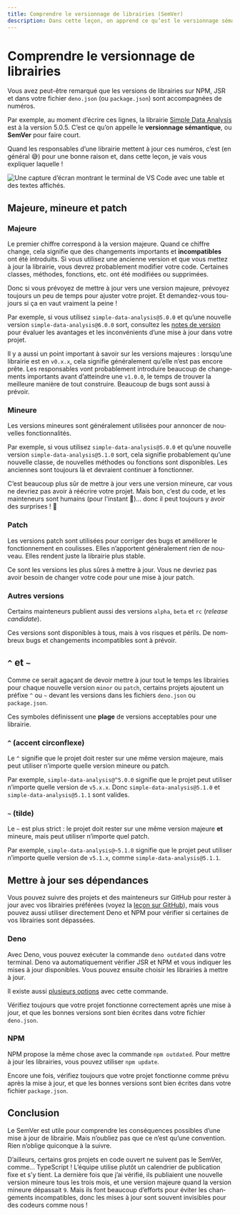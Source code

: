 ```yaml
---
title: Comprendre le versionnage de librairies (SemVer)
description: Dans cette leçon, on apprend ce qu’est le versionnage sémantique et comment l’interpréter.
---
```



# Comprendre le versionnage de librairies

Vous avez peut-être remarqué que les versions de librairies sur NPM, JSR et dans votre fichier `deno.json` (ou `package.json`) sont accompagnées de numéros.

Par exemple, au moment d’écrire ces lignes, la librairie [Simple Data Analysis](https://github.com/nshiab/simple-data-analysis) est à la version 5.0.5. C’est ce qu’on appelle le **versionnage sémantique**, ou **SemVer** pour faire court.

Quand les responsables d’une librairie mettent à jour ces numéros, c’est (en général 😅) pour une bonne raison et, dans cette leçon, je vais vous expliquer laquelle !

![Une capture d’écran montrant le terminal de VS Code avec une table et des textes affichés.](/assets/ninja-moves/semver/sda-github.png)

<NoticeIntro lang="fr" />

## Majeure, mineure et patch

### Majeure

Le premier chiffre correspond à la version majeure. Quand ce chiffre change, cela signifie que des changements importants et **incompatibles** ont été introduits. Si vous utilisez une ancienne version et que vous mettez à jour la librairie, vous devrez probablement modifier votre code. Certaines classes, méthodes, fonctions, etc. ont été modifiées ou supprimées.

Donc si vous prévoyez de mettre à jour vers une version majeure, prévoyez toujours un peu de temps pour ajuster votre projet. Et demandez-vous toujours si ça en vaut vraiment la peine !

Par exemple, si vous utilisez `simple-data-analysis@5.0.0` et qu’une nouvelle version `simple-data-analysis@6.0.0` sort, consultez les [notes de version](https://github.com/nshiab/simple-data-analysis/releases) pour évaluer les avantages et les inconvénients d’une mise à jour dans votre projet.

Il y a aussi un point important à savoir sur les versions majeures : lorsqu’une librairie est en `v0.x.x`, cela signifie généralement qu’elle n’est pas encore prête. Les responsables vont probablement introduire beaucoup de changements importants avant d’atteindre une `v1.0.0`, le temps de trouver la meilleure manière de tout construire. Beaucoup de bugs sont aussi à prévoir.

### Mineure

Les versions mineures sont généralement utilisées pour annoncer de nouvelles fonctionnalités.

Par exemple, si vous utilisez `simple-data-analysis@5.0.0` et qu’une nouvelle version `simple-data-analysis@5.1.0` sort, cela signifie probablement qu’une nouvelle classe, de nouvelles méthodes ou fonctions sont disponibles. Les anciennes sont toujours là et devraient continuer à fonctionner.

C’est beaucoup plus sûr de mettre à jour vers une version mineure, car vous ne devriez pas avoir à réécrire votre projet. Mais bon, c’est du code, et les mainteneurs sont humains (pour l'instant 🤖)… donc il peut toujours y avoir des surprises ! 😬

### Patch

Les versions patch sont utilisées pour corriger des bugs et améliorer le fonctionnement en coulisses. Elles n’apportent généralement rien de nouveau. Elles rendent juste la librairie plus stable.

Ce sont les versions les plus sûres à mettre à jour. Vous ne devriez pas avoir besoin de changer votre code pour une mise à jour patch.

### Autres versions

Certains mainteneurs publient aussi des versions `alpha`, `beta` et `rc` (*release candidate*).

Ces versions sont disponibles à tous, mais à vos risques et périls. De nombreux bugs et changements incompatibles sont à prévoir.

## `^` et `~`

Comme ce serait agaçant de devoir mettre à jour tout le temps les librairies pour chaque nouvelle version `minor` ou `patch`, certains projets ajoutent un préfixe `^` ou `~` devant les versions dans les fichiers `deno.json` ou `package.json`.

Ces symboles définissent une **plage** de versions acceptables pour une librairie.

### `^` (accent circonflexe)

Le `^` signifie que le projet doit rester sur une même version majeure, mais peut utiliser n’importe quelle version mineure ou patch.

Par exemple, `simple-data-analysis@^5.0.0` signifie que le projet peut utiliser n’importe quelle version de `v5.x.x`. Donc `simple-data-analysis@5.1.0` et `simple-data-analysis@5.1.1` sont valides.

### `~` (tilde)

Le `~` est plus strict : le projet doit rester sur une même version majeure **et** mineure, mais peut utiliser n’importe quel patch.

Par exemple, `simple-data-analysis@~5.1.0` signifie que le projet peut utiliser n’importe quelle version de `v5.1.x`, comme `simple-data-analysis@5.1.1`.

## Mettre à jour ses dépendances

Vous pouvez suivre des projets et des mainteneurs sur GitHub pour rester à jour avec vos librairies préférées (voyez la [leçon sur GitHub](/git-and-github/github-basics)), mais vous pouvez aussi utiliser directement Deno et NPM pour vérifier si certaines de vos librairies sont dépassées.

### Deno

Avec Deno, vous pouvez exécuter la commande `deno outdated` dans votre terminal. Deno va automatiquement vérifier JSR et NPM et vous indiquer les mises à jour disponibles. Vous pouvez ensuite choisir les librairies à mettre à jour.

Il existe aussi [plusieurs options](https://docs.deno.com/runtime/reference/cli/outdated/) avec cette commande.

Vérifiez toujours que votre projet fonctionne correctement après une mise à jour, et que les bonnes versions sont bien écrites dans votre fichier `deno.json`.

### NPM

NPM propose la même chose avec la commande `npm outdated`. Pour mettre à jour les librairies, vous pouvez utiliser `npm update`.

Encore une fois, vérifiez toujours que votre projet fonctionne comme prévu après la mise à jour, et que les bonnes versions sont bien écrites dans votre fichier `package.json`.

## Conclusion

Le SemVer est utile pour comprendre les conséquences possibles d’une mise à jour de librairie. Mais n’oubliez pas que ce n’est qu’une convention. Rien n’oblige quiconque à la suivre.

D’ailleurs, certains gros projets en code ouvert ne suivent pas le SemVer, comme... TypeScript ! L’équipe utilise plutôt un calendrier de publication fixe et s’y tient. La dernière fois que j’ai vérifié, ils publiaient une nouvelle version mineure tous les trois mois, et une version majeure quand la version mineure dépassait `9`. Mais ils font beaucoup d’efforts pour éviter les changements incompatibles, donc les mises à jour sont souvent invisibles pour des codeurs comme nous !

<NoticeEnd lang="fr" />
